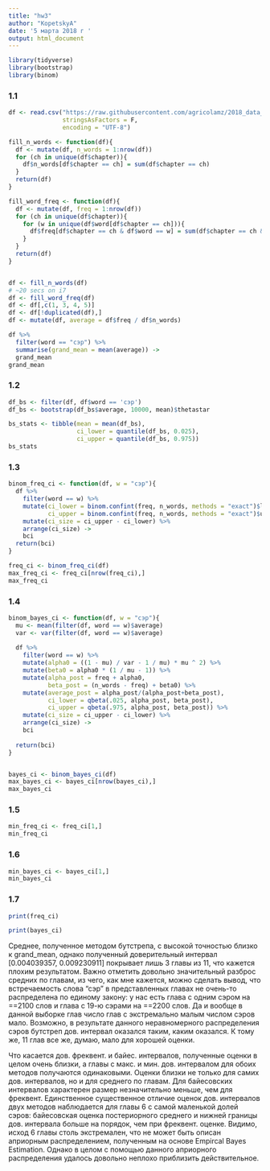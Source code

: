 ---
title: "hw3"
author: "KopetskyA"
date: '5 марта 2018 г '
output: html_document
---

```{r}
library(tidyverse)
library(bootstrap)
library(binom)
```


### 1.1


```{r}
df <- read.csv("https://raw.githubusercontent.com/agricolamz/2018_data_analysis_for_linguists/master/data/students/akv17/hw3_binomial_ci/hw3_wodehouse.csv",
               stringsAsFactors = F,
               encoding = "UTF-8")

fill_n_words <- function(df){
  df <- mutate(df, n_words = 1:nrow(df))
  for (ch in unique(df$chapter)){
    df$n_words[df$chapter == ch] = sum(df$chapter == ch)
  }
  return(df)
}  

fill_word_freq <- function(df){
  df <- mutate(df, freq = 1:nrow(df))
  for (ch in unique(df$chapter)){
    for (w in unique(df$word[df$chapter == ch])){
      df$freq[df$chapter == ch & df$word == w] = sum(df$chapter == ch & df$word == w) 
    }
  }
  return(df)
}


df <- fill_n_words(df)
# ~20 secs on i7 
df <- fill_word_freq(df)
df <- df[,c(1, 3, 4, 5)]
df <- df[!duplicated(df),]
df <- mutate(df, average = df$freq / df$n_words)

df %>%
  filter(word == "сэр") %>%
  summarise(grand_mean = mean(average)) ->
  grand_mean
grand_mean
```


### 1.2


```{r}
df_bs <- filter(df, df$word == 'сэр')
df_bs <- bootstrap(df_bs$average, 10000, mean)$thetastar 

bs_stats <- tibble(mean = mean(df_bs),
                   ci_lower = quantile(df_bs, 0.025),
                   ci_upper = quantile(df_bs, 0.975))
bs_stats
```


### 1.3


```{r}
binom_freq_ci <- function(df, w = "сэр"){
  df %>%
    filter(word == w) %>%
    mutate(ci_lower = binom.confint(freq, n_words, methods = "exact")$lower,
           ci_upper = binom.confint(freq, n_words, methods = "exact")$upper) %>%
    mutate(ci_size = ci_upper - ci_lower) %>%
    arrange(ci_size) ->
    bci
  return(bci)
}

freq_ci <- binom_freq_ci(df)
max_freq_ci <- freq_ci[nrow(freq_ci),]
max_freq_ci
```


### 1.4


```{r}
binom_bayes_ci <- function(df, w = "сэр"){
  mu <- mean(filter(df, word == w)$average)
  var <- var(filter(df, word == w)$average)
  
  df %>%
    filter(word == w) %>%
    mutate(alpha0 = ((1 - mu) / var - 1 / mu) * mu ^ 2) %>%
    mutate(beta0 = alpha0 * (1 / mu - 1)) %>%
    mutate(alpha_post = freq + alpha0,
           beta_post = (n_words - freq) + beta0) %>%
    mutate(average_post = alpha_post/(alpha_post+beta_post),
           ci_lower = qbeta(.025, alpha_post, beta_post),
           ci_upper = qbeta(.975, alpha_post, beta_post)) %>%
    mutate(ci_size = ci_upper - ci_lower) %>%
    arrange(ci_size) ->
    bci
  
  return(bci)
}


bayes_ci <- binom_bayes_ci(df)
max_bayes_ci <- bayes_ci[nrow(bayes_ci),]
max_bayes_ci
```


### 1.5


```{r}
min_freq_ci <- freq_ci[1,]
min_freq_ci
```


### 1.6


```{r}
min_bayes_ci <- bayes_ci[1,]
min_bayes_ci
```


### 1.7


```{r}
print(freq_ci)
```

```{r}
print(bayes_ci)
```

Среднее, полученное методом бутстрепа, с высокой точностью близко к grand_mean, однако полученный доверительный интервал [0.004039357, 0.009230911] покрывает лишь 3 главы из 11, что кажется плохим результатом. 
Важно отметить довольно значительный разброс средних по главам, из чего, как мне кажется, можно сделать вывод, что встречаемость слова "сэр" в представленных главах не очень-то распределена по единому закону: у нас есть глава с одним сэром на ==2100 слов и глава с 19-ю сэрами на ==2200 слов. Да и вообще в данной выборке глав число глав с экстремально малым числом сэров мало. Возможно, в результате данного неравномерного распределения сэров бутстреп дов. интервал оказался таким, каким оказался. К тому же, 11 глав все же, думаю, мало для хорошей оценки. 

Что касается дов. фреквент. и байес. интервалов, полученные оценки в целом очень близки, а главы с макс. и мин. дов. интервалом для обоих методов получаются одинаковыми. Оценки близки не только для самих дов. интервалов, но и для среднего по главам. Для байесовских интервалов характерен размер незначительно меньше, чем для фреквент. Единственное существенное отличие оценок дов. интервалов двух методов наблюдается для главы 6 с самой маленькой долей сэров: байесовская оценка постериорного среднего и нижней границы дов. интервала больше на порядок, чем при фреквент. оценке. Видимо, исход 6 главы столь экстремален, что не может быть описан априорным распределением, полученным на основе Empircal Bayes Estimation. Однако в целом с помощью данного априорного распределения удалось довольно неплохо приблизить действительное. 


